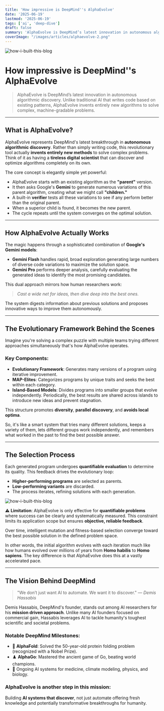 ```yaml
---
title: 'How impressive is DeepMind''s AlphaEvolve'
date: '2025-06-19'
lastmod: '2025-06-19'
tags: ['ai', 'deep-dive']
draft: false
summary: 'AlphaEvolve is DeepMind’s latest innovation in autonomous algorithmic discovery. Unlike traditional AI that writes code based on existing patterns, AlphaEvolve invents entirely new algorithms to solve complex, machine-gradable problems.'
coverImage: "/images/articles/alphaevolve-2.png"
---
```


![how-i-built-this-blog](/images/articles/alphaevolve-2.png)

# How impressive is DeepMind''s AlphaEvolve

> AlphaEvolve is DeepMind’s latest innovation in autonomous algorithmic discovery. Unlike traditional AI that writes code based on existing patterns, AlphaEvolve invents entirely new algorithms to solve complex, machine-gradable problems.

---

## What is AlphaEvolve?

AlphaEvolve represents DeepMind's latest breakthrough in **autonomous algorithmic discovery**. Rather than simply writing code, this revolutionary tool actually **invents entirely new methods** to solve complex problems. Think of it as having a **tireless digital scientist** that can discover and optimize algorithms completely on its own.

The core concept is elegantly simple yet powerful:

- AlphaEvolve starts with an existing algorithm as the **"parent"** version.
- It then asks Google's **Gemini** to generate numerous variations of this parent algorithm, creating what we might call **"children."**
- A built-in **verifier** tests all these variations to see if any perform better than the original parent.
- When a superior child is found, it becomes the new parent.
- The cycle repeats until the system converges on the optimal solution.

---

## How AlphaEvolve Actually Works

The magic happens through a sophisticated combination of **Google's Gemini models**:

- **Gemini Flash** handles rapid, broad exploration generating large numbers of diverse code variations to maximize the solution space.
- **Gemini Pro** performs deeper analysis, carefully evaluating the generated ideas to identify the most promising candidates.

This dual approach mirrors how human researchers work:

> *Cast a wide net for ideas, then dive deep into the best ones.*

The system digests information about previous solutions and proposes innovative ways to improve them autonomously.

---

## The Evolutionary Framework Behind the Scenes

Imagine you're solving a complex puzzle with multiple teams trying different approaches simultaneously that's how AlphaEvolve operates.

### Key Components:

- **Evolutionary Framework**: Generates many versions of a program using iterative improvement.
- **MAP-Elites**: Categorizes programs by unique traits and seeks the best within each category.
- **Island-Based Models**: Divides programs into smaller groups that evolve independently. Periodically, the best results are shared across islands to introduce new ideas and prevent stagnation.

This structure promotes **diversity**, **parallel discovery**, and **avoids local optima**.

So, it's like a smart system that tries many different solutions, keeps a variety of them, lets different groups work independently, and remembers what worked in the past to find the best possible answer.


---

## The Selection Process

Each generated program undergoes **quantifiable evaluation** to determine its quality. This feedback drives the evolutionary loop:

- **Higher-performing programs** are selected as parents.
- **Low-performing variants** are discarded.
- The process iterates, refining solutions with each generation.

![how-i-built-this-blog](/images/articles/alphaevolve-1.png)

⚠️ **Limitation**: AlphaEvolve is only effective for **quantifiable problems** where success can be clearly and systematically measured. This constraint limits its application scope but ensures **objective, reliable feedback**.

Over time, intelligent mutation and fitness-based selection converge toward the best possible solution in the defined problem space.

In other words, the initial algorithm evolves with each iteration much like how humans evolved over millions of years from **Homo habilis** to  **Homo sapiens**. The key difference is that AlphaEvolve does this at a vastly accelerated pace.


---

## The Vision Behind DeepMind

> "We don’t just want AI to automate. We want it to discover." — *Demis Hassabis*

Demis Hassabis, DeepMind's founder, stands out among AI researchers for his **mission driven approach**. Unlike many AI founders focused on commercial gain, Hassabis leverages AI to tackle humanity's toughest scientific and societal problems.

### Notable DeepMind Milestones:
- 🧬 **AlphaFold**: Solved the 50-year-old protein folding problem (recognized with a Nobel Prize).
- ♟️ **AlphaGo**: Mastered the ancient game of Go, beating world champions.
- 🌱 Ongoing AI systems for medicine, climate modeling, physics, and biology.

### AlphaEvolve is another step in this mission:
Building **AI systems that discover**, not just automate offering fresh knowledge and potentially transformative breakthroughs for humanity.
